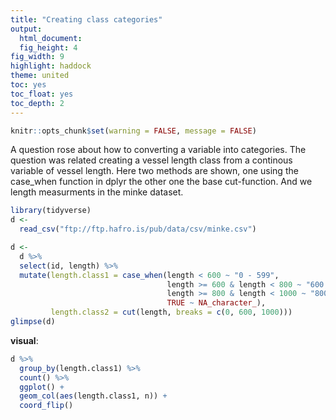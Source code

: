 ```yaml
---
title: "Creating class categories"
output:
  html_document:
  fig_height: 4
fig_width: 9
highlight: haddock
theme: united
toc: yes
toc_float: yes
toc_depth: 2
---
```



```r
knitr::opts_chunk$set(warning = FALSE, message = FALSE)
```

A question rose about how to converting a variable into categories. The question was related creating a vessel length class from a continous variable of vessel length. Here two methods are shown, one using the case_when function in dplyr the other one the base cut-function. And we length measurments in the minke dataset.

```r
library(tidyverse)
d <- 
  read_csv("ftp://ftp.hafro.is/pub/data/csv/minke.csv")
```

```r
d <- 
  d %>% 
  select(id, length) %>% 
  mutate(length.class1 = case_when(length < 600 ~ "0 - 599",
                                   length >= 600 & length < 800 ~ "600 - 800",
                                   length >= 800 & length < 1000 ~ "800 - 1000",
                                   TRUE ~ NA_character_),
         length.class2 = cut(length, breaks = c(0, 600, 1000)))
glimpse(d)
```

**visual**:
```r
d %>% 
  group_by(length.class1) %>% 
  count() %>% 
  ggplot() +
  geom_col(aes(length.class1, n)) +
  coord_flip()
```


